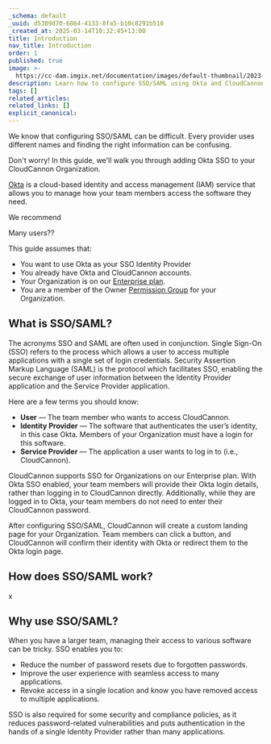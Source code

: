 ```yaml
---
_schema: default
_uuid: d5389d70-6864-4133-8fa5-b10c8291b510
_created_at: 2025-03-14T10:32:45+13:00
title: Introduction
nav_title: Introduction
order: 1
published: true
image: >-
  https://cc-dam.imgix.net/documentation/images/default-thumbnail/2023-Q4/CloudCannon-Documentation-Thumbnail.png
description: Learn how to configure SSO/SAML using Okta and CloudCannon.
tags: []
related_articles:
related_links: []
explicit_canonical:
---
```

We know that configuring SSO/SAML can be difficult. Every provider uses different names and finding the right information can be confusing.

Don't worry! In this guide, we'll walk you through adding Okta SSO to your CloudCannon Organization.

[Okta](https://www.okta.com/) is a cloud-based identity and access management (IAM) service that allows you to manage how your team members access the software they need.

We recommend

Many users??

This guide assumes that:

* You want to use Okta as your SSO Identity Provider
* You already have Okta and CloudCannon accounts.
* Your Organization is on our [Enterprise plan](https://cloudcannon.com/pricing/).
* You are a member of the Owner [Permission Group](/documentation/articles/what-are-permission-groups/) for your Organization.

## What is SSO/SAML?

The acronyms SSO and SAML are often used in conjunction. Single Sign-On (SSO) refers to the process which allows a user to access multiple applications with a single set of login credentials. Security Assertion Markup Language (SAML) is the protocol which facilitates SSO, enabling the secure exchange of user information between the Identity Provider application and the Service Provider application.

Here are a few terms you should know:

* **User** — The team member who wants to access CloudCannon.
* **Identity Provider** — The software that authenticates the user’s identity, in this case Okta. Members of your Organization must have a login for this software.
* **Service Provider** — The application a user wants to log in to (i.e., CloudCannon).

CloudCannon supports SSO for Organizations on our Enterprise plan. With Okta SSO enabled, your team members will provide their Okta login details, rather than logging in to CloudCannon directly. Additionally, while they are logged in to Okta, your team members do not need to enter their CloudCannon password.

After configuring SSO/SAML, CloudCannon will create a custom landing page for your Organization. Team members can click a button, and CloudCannon will confirm their identity with Okta or redirect them to the Okta login page.

## How does SSO/SAML work?

x

## Why use SSO/SAML?

When you have a larger team, managing their access to various software can be tricky. SSO enables you to:

* Reduce the number of password resets due to forgotten passwords.
* Improve the user experience with seamless access to many applications.
* Revoke access in a single location and know you have removed access to multiple applications.

SSO is also required for some security and compliance policies, as it reduces password-related vulnerabilities and puts authentication in the hands of a single Identity Provider rather than many applications.